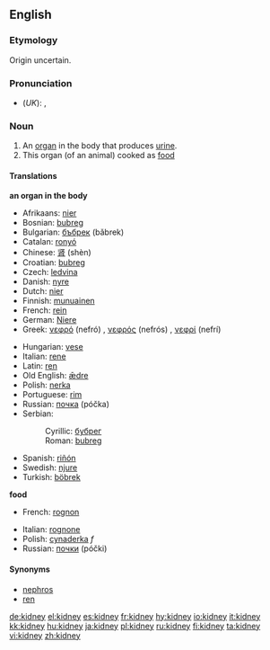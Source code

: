 ==English==
{{wikipedia}}
===Etymology===
Origin uncertain.

===Pronunciation===
*(''UK''): {{IPA|/ˈkɪdni/}}, {{SAMPA|/"kIdni/}}

===Noun===
{{en-noun}}
# An [[organ]] in the body that produces [[urine]].
# This organ (of an animal) cooked as [[food]]

====Translations====
'''an organ in the body'''
{{top}}
*Afrikaans: [[nier#Afrikaans|nier]]
*Bosnian: [[bubreg#Bosnian|bubreg]] {{m}}
*Bulgarian: [[бъбрек]] (bǎbrek) {{m}}
*Catalan: [[ronyó]] {{m}}
*Chinese: [[肾]] (shèn)
*Croatian: [[bubreg#Croatian|bubreg]] {{m}}
*Czech: [[ledvina]] {{f}}
*Danish: [[nyre]]
*Dutch: [[nier#Dutch|nier]]
*Finnish: [[munuainen]]
*French: [[rein#French|rein]] {{m}}
*German: [[Niere]] {{f}}
*Greek: [[νεφρό]] (nefró) {{n}}, [[νεφρός]] (nefrós) {{m}}, [[νεφρί]] (nefrí) {{n}}
{{mid}}
*Hungarian: [[vese]]
*Italian: [[rene]] {{m}}
*Latin: [[ren]] {{m}}
*Old English: [[ædre|ǣdre]] {{f}}
*Polish: [[nerka]] {{f}}
*Portuguese: [[rim#Portuguese|rim]] {{m}}
*Russian: [[почка]] (póčka) {{f}}
*Serbian:
*:Cyrillic: [[бубрег#Serbian|бубрег]] {{m}}
*:Roman: [[bubreg#Serbian|bubreg]] {{m}}
*Spanish: [[riñón]] {{m}}
*Swedish: [[njure]]
*Turkish: [[böbrek]]
{{bottom}}

'''food'''
{{top}}
*French: [[rognon]] {{m}}
{{mid}}
*Italian: [[rognone]] {{m}}
*Polish: [[cynaderka]] ''f''
*Russian: [[почки]] (póčki) {{p}}
{{bottom}}

====Synonyms====
* [[nephros]]
* [[ren]]

[[de:kidney]]
[[el:kidney]]
[[es:kidney]]
[[fr:kidney]]
[[hy:kidney]]
[[io:kidney]]
[[it:kidney]]
[[kk:kidney]]
[[hu:kidney]]
[[ja:kidney]]
[[pl:kidney]]
[[ru:kidney]]
[[fi:kidney]]
[[ta:kidney]]
[[vi:kidney]]
[[zh:kidney]]